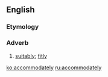 ==English==

===Etymology===
{{suffix|en|accommodate|ly}}

===Adverb===
{{en-adv}}

# {{lb|en|rare}} [[suitably]]; [[fitly]]

[[ko:accommodately]]
[[ru:accommodately]]